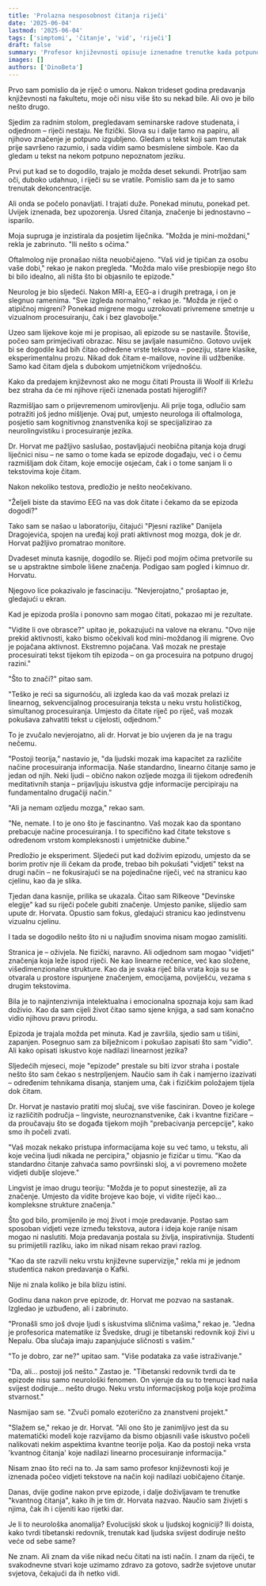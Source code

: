 ```yaml
---
title: 'Prolazna nesposobnost čitanja riječi'
date: '2025-06-04'
lastmod: '2025-06-04'
tags: ['simptomi', 'čitanje', 'vid', 'riječi']
draft: false
summary: 'Profesor književnosti opisuje iznenadne trenutke kada potpuno gubi sposobnost razumijevanja pisanog teksta i neobično otkriće koje je uslijedilo.'
images: []
authors: ['DinoBeta']
---
```


Prvo sam pomislio da je riječ o umoru. Nakon trideset godina predavanja književnosti na fakultetu, moje oči nisu više što su nekad bile. Ali ovo je bilo nešto drugo.

Sjedim za radnim stolom, pregledavam seminarske radove studenata, i odjednom – riječi nestaju. Ne fizički. Slova su i dalje tamo na papiru, ali njihovo značenje je potpuno izgubljeno. Gledam u tekst koji sam trenutak prije savršeno razumio, i sada vidim samo besmislene simbole. Kao da gledam u tekst na nekom potpuno nepoznatom jeziku.

Prvi put kad se to dogodilo, trajalo je možda deset sekundi. Protrljao sam oči, duboko udahnuo, i riječi su se vratile. Pomislio sam da je to samo trenutak dekoncentracije.

Ali onda se počelo ponavljati. I trajati duže. Ponekad minutu, ponekad pet. Uvijek iznenada, bez upozorenja. Usred čitanja, značenje bi jednostavno – isparilo.

Moja supruga je inzistirala da posjetim liječnika. "Možda je mini-moždani," rekla je zabrinuto. "Ili nešto s očima."

Oftalmolog nije pronašao ništa neuobičajeno. "Vaš vid je tipičan za osobu vaše dobi," rekao je nakon pregleda. "Možda malo više presbiopije nego što bi bilo idealno, ali ništa što bi objasnilo te epizode."

Neurolog je bio sljedeći. Nakon MRI-a, EEG-a i drugih pretraga, i on je slegnuo ramenima. "Sve izgleda normalno," rekao je. "Možda je riječ o atipičnoj migreni? Ponekad migrene mogu uzrokovati privremene smetnje u vizualnom procesuiranju, čak i bez glavobolje."

Uzeo sam lijekove koje mi je propisao, ali epizode su se nastavile. Štoviše, počeo sam primjećivati obrazac. Nisu se javljale nasumično. Gotovo uvijek bi se dogodile kad bih čitao određene vrste tekstova – poeziju, stare klasike, eksperimentalnu prozu. Nikad dok čitam e-mailove, novine ili udžbenike. Samo kad čitam djela s dubokom umjetničkom vrijednošću.

Kako da predajem književnost ako ne mogu čitati Prousta ili Woolf ili Krležu bez straha da će mi njihove riječi iznenada postati hijeroglifi?

Razmišljao sam o prijevremenom umirovljenju. Ali prije toga, odlučio sam potražiti još jedno mišljenje. Ovaj put, umjesto neurologa ili oftalmologa, posjetio sam kognitivnog znanstvenika koji se specijalizirao za neurolingvistiku i procesuiranje jezika.

Dr. Horvat me pažljivo saslušao, postavljajući neobična pitanja koja drugi liječnici nisu – ne samo o tome kada se epizode događaju, već i o čemu razmišljam dok čitam, koje emocije osjećam, čak i o tome sanjam li o tekstovima koje čitam.

Nakon nekoliko testova, predložio je nešto neočekivano.

"Željeli biste da stavimo EEG na vas dok čitate i čekamo da se epizoda dogodi?"

Tako sam se našao u laboratoriju, čitajući "Pjesni razlike" Danijela Dragojevića, spojen na uređaj koji prati aktivnost mog mozga, dok je dr. Horvat pažljivo promatrao monitore.

Dvadeset minuta kasnije, dogodilo se. Riječi pod mojim očima pretvorile su se u apstraktne simbole lišene značenja. Podigao sam pogled i kimnuo dr. Horvatu.

Njegovo lice pokazivalo je fascinaciju. "Nevjerojatno," prošaptao je, gledajući u ekran.

Kad je epizoda prošla i ponovno sam mogao čitati, pokazao mi je rezultate.

"Vidite li ove obrasce?" upitao je, pokazujući na valove na ekranu. "Ovo nije prekid aktivnosti, kako bismo očekivali kod mini-moždanog ili migrene. Ovo je pojačana aktivnost. Ekstremno pojačana. Vaš mozak ne prestaje procesuirati tekst tijekom tih epizoda – on ga procesuira na potpuno drugoj razini."

"Što to znači?" pitao sam.

"Teško je reći sa sigurnošću, ali izgleda kao da vaš mozak prelazi iz linearnog, sekvencijalnog procesuiranja teksta u neku vrstu holističkog, simultanog procesuiranja. Umjesto da čitate riječ po riječ, vaš mozak pokušava zahvatiti tekst u cijelosti, odjednom."

To je zvučalo nevjerojatno, ali dr. Horvat je bio uvjeren da je na tragu nečemu.

"Postoji teorija," nastavio je, "da ljudski mozak ima kapacitet za različite načine procesuiranja informacija. Naše standardno, linearno čitanje samo je jedan od njih. Neki ljudi – obično nakon ozljede mozga ili tijekom određenih meditativnih stanja – prijavljuju iskustva gdje informacije percipiraju na fundamentalno drugačiji način."

"Ali ja nemam ozljedu mozga," rekao sam.

"Ne, nemate. I to je ono što je fascinantno. Vaš mozak kao da spontano prebacuje načine procesuiranja. I to specifično kad čitate tekstove s određenom vrstom kompleksnosti i umjetničke dubine."

Predložio je eksperiment. Sljedeći put kad doživim epizodu, umjesto da se borim protiv nje ili čekam da prođe, trebao bih pokušati "vidjeti" tekst na drugi način – ne fokusirajući se na pojedinačne riječi, već na stranicu kao cjelinu, kao da je slika.

Tjedan dana kasnije, prilika se ukazala. Čitao sam Rilkeove "Devinske elegije" kad su riječi počele gubiti značenje. Umjesto panike, slijedio sam upute dr. Horvata. Opustio sam fokus, gledajući stranicu kao jedinstvenu vizualnu cjelinu.

I tada se dogodilo nešto što ni u najluđim snovima nisam mogao zamisliti.

Stranica je – oživjela. Ne fizički, naravno. Ali odjednom sam mogao "vidjeti" značenja koja leže ispod riječi. Ne kao linearne rečenice, već kao složene, višedimenzionalne strukture. Kao da je svaka riječ bila vrata koja su se otvarala u prostore ispunjene značenjem, emocijama, poviješću, vezama s drugim tekstovima.

Bila je to najintenzivnija intelektualna i emocionalna spoznaja koju sam ikad doživio. Kao da sam cijeli život čitao samo sjene knjiga, a sad sam konačno vidio njihovu pravu prirodu.

Epizoda je trajala možda pet minuta. Kad je završila, sjedio sam u tišini, zapanjen. Posegnuo sam za bilježnicom i pokušao zapisati što sam "vidio". Ali kako opisati iskustvo koje nadilazi linearnost jezika?

Sljedećih mjeseci, moje "epizode" prestale su biti izvor straha i postale nešto što sam čekao s nestrpljenjem. Naučio sam ih čak i namjerno izazivati – određenim tehnikama disanja, stanjem uma, čak i fizičkim položajem tijela dok čitam.

Dr. Horvat je nastavio pratiti moj slučaj, sve više fasciniran. Doveo je kolege iz različitih područja – lingviste, neuroznanstvenike, čak i kvantne fizičare – da proučavaju što se događa tijekom mojih "prebacivanja percepcije", kako smo ih počeli zvati.

"Vaš mozak nekako pristupa informacijama koje su već tamo, u tekstu, ali koje većina ljudi nikada ne percipira," objasnio je fizičar u timu. "Kao da standardno čitanje zahvaća samo površinski sloj, a vi povremeno možete vidjeti dublje slojeve."

Lingvist je imao drugu teoriju: "Možda je to poput sinestezije, ali za značenje. Umjesto da vidite brojeve kao boje, vi vidite riječi kao... kompleksne strukture značenja."

Što god bilo, promijenilo je moj život i moje predavanje. Postao sam sposoban vidjeti veze između tekstova, autora i ideja koje ranije nisam mogao ni naslutiti. Moja predavanja postala su življa, inspirativnija. Studenti su primijetili razliku, iako im nikad nisam rekao pravi razlog.

"Kao da ste razvili neku vrstu književne supervizije," rekla mi je jednom studentica nakon predavanja o Kafki.

Nije ni znala koliko je bila blizu istini.

Godinu dana nakon prve epizode, dr. Horvat me pozvao na sastanak. Izgledao je uzbuđeno, ali i zabrinuto.

"Pronašli smo još dvoje ljudi s iskustvima sličnima vašima," rekao je. "Jedna je profesorica matematike iz Švedske, drugi je tibetanski redovnik koji živi u Nepalu. Oba slučaja imaju zapanjujuće sličnosti s vašim."

"To je dobro, zar ne?" upitao sam. "Više podataka za vaše istraživanje."

"Da, ali... postoji još nešto." Zastao je. "Tibetanski redovnik tvrdi da te epizode nisu samo neurološki fenomen. On vjeruje da su to trenuci kad naša svijest dodiruje... nešto drugo. Neku vrstu informacijskog polja koje prožima stvarnost."

Nasmijao sam se. "Zvuči pomalo ezoterično za znanstveni projekt."

"Slažem se," rekao je dr. Horvat. "Ali ono što je zanimljivo jest da su matematički modeli koje razvijamo da bismo objasnili vaše iskustvo počeli nalikovati nekim aspektima kvantne teorije polja. Kao da postoji neka vrsta 'kvantnog čitanja' koje nadilazi linearno procesuiranje informacija."

Nisam znao što reći na to. Ja sam samo profesor književnosti koji je iznenada počeo vidjeti tekstove na način koji nadilazi uobičajeno čitanje.

Danas, dvije godine nakon prve epizode, i dalje doživljavam te trenutke "kvantnog čitanja", kako ih je tim dr. Horvata nazvao. Naučio sam živjeti s njima, čak ih i cijeniti kao rijetki dar.

Je li to neurološka anomalija? Evolucijski skok u ljudskoj kogniciji? Ili doista, kako tvrdi tibetanski redovnik, trenutak kad ljudska svijest dodiruje nešto veće od sebe same?

Ne znam. Ali znam da više nikad neću čitati na isti način. I znam da riječi, te svakodnevne stvari koje uzimamo zdravo za gotovo, sadrže svjetove unutar svjetova, čekajući da ih netko vidi.

<StoryDisclaimer />